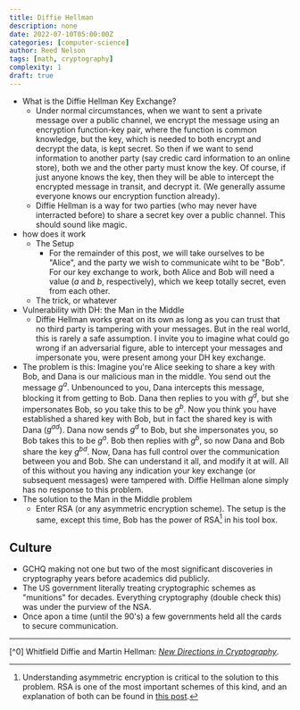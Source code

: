 ```yaml
---
title: Diffie Hellman
description: none
date: 2022-07-10T05:00:00Z
categories: [computer-science]
author: Reed Nelson
tags: [math, cryptography]
complexity: 1
draft: true
---
```


- What is the Diffie Hellman Key Exchange?
  - Under normal circumstances, when we want to sent a private message over a public channel, we encrypt the message using an encryption function-key pair, where the function is common knowledge, but the key, which is needed to both encrypt and decrypt the data, is kept secret. So then if we want to send  information to another party (say credic card information to an online store), both we and the other party must know the key. Of course, if just anyone knows the key, then they will be able to intercept the encrypted message in transit, and decrypt it. (We generally assume everyone knows our encryption function already).
  - Diffie Hellman is a way for two parties (who may never have interracted before) to share a secret key over a public channel. This should sound like magic.
- how does it work
  - The Setup
    - For the remainder of this post, we will take ourselves to be "Alice", and the party we wish to communicate wiht to be "Bob". For our key exchange to work, both Alice and Bob will need a value ($a$ and $b$, respectively), which we keep totally secret, even from each other.
  - The trick, or whatever 
- Vulnerability with DH: the Man in the Middle
  - Diffie Hellman works great on its own as long as you can trust that no third party is tampering with your messages. But in the real world, this is rarely a safe assumption. I invite you to imagine what could go wrong if an adversarial figure, able to intercept your messages and impersonate you, were present among your DH key exchange.
 - The problem is this: Imagine you're Alice seeking to share a key with Bob, and Dana is our malicious man in the middle. You send out the message $g^a$. Unbenounced to you, Dana intercepts this message, blocking it from getting to Bob. Dana then replies to you with $g^d$, but she impersonates Bob, so you take this to be $g^b$. Now you think you have established a shared key with Bob, but in fact the shared key is with Dana ($g^{ad}$). Dana now sends $g^d$ to Bob, but she impersonates you, so Bob takes this to be $g^a$. Bob then replies with $g^b$, so now Dana and Bob share the key $g^{bd}$. Now, Dana has full control over the communication between you and Bob. She can understand it all, and modify it at will. All of this without you having any indication your key exchange (or subsequent messages) were tampered with. Diffie Hellman alone simply has no response to this problem.
- The solution to the Man in the Middle problem
  - Enter RSA (or any asymmetric encryption scheme). The setup is the same, except this time, Bob has the power of RSA[^1] in his tool box.

## Culture

- GCHQ making not one but two of the most significant discoveries in cryptography years before academics did publicly.
- The US government literally treating cryptographic schemes as "munitions" for decades. Everything cryptography (double check this) was under the purview of the NSA.
- Once apon a time (until the 90's) a few governments held all the cards to secure communication.

---

[^0] Whitfield Diffie and Martin Hellman: [*New Directions in Cryptography*](https://ee.stanford.edu/~hellman/publications/24.pdf).
[^2]: [Computerphile](https://www.youtube.com/c/computerphile) has several Diffie-Hellman-related videos.
[^1]: Understanding asymmetric encryption is critical to the solution to this problem. RSA is one of the most important schemes of this kind, and an explanation of both can be found in [this post](/rsa).
